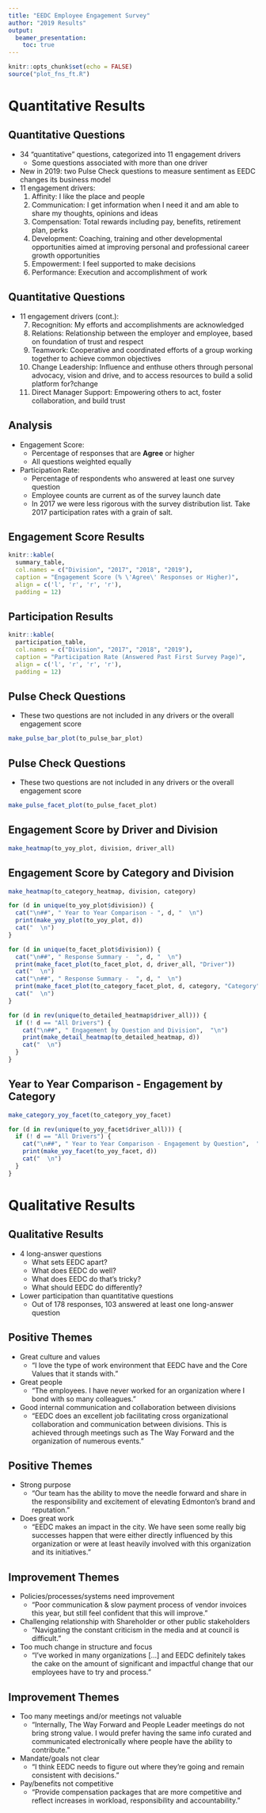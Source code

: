 ```yaml
---
title: "EEDC Employee Engagement Survey"
author: "2019 Results"
output: 
  beamer_presentation:
    toc: true
---
```


```r
knitr::opts_chunk$set(echo = FALSE)
source("plot_fns_ft.R")
```

# Quantitative Results

## Quantitative Questions
- 34 "quantitative" questions, categorized into 11 engagement drivers
  - Some questions associated with more than one driver
- New in 2019: two Pulse Check questions to measure sentiment as EEDC changes its business model
- 11 engagement drivers:
  1. Affinity: I like the place and people
  2. Communication: I get information when I need it and  am able to share my thoughts, opinions and ideas
  3. Compensation: Total rewards including pay, benefits, retirement plan, perks
  4. Development: Coaching, training and other developmental opportunities aimed at improving personal and professional career growth opportunities
  5. Empowerment: I feel supported to make decisions
  6. Performance: Execution and accomplishment of work
        
## Quantitative Questions
- 11 engagement drivers (cont.):
  7. Recognition: My efforts and accomplishments are acknowledged
  8. Relations: Relationship between the employer and employee, based on foundation of trust and respect
  9. Teamwork: Cooperative and coordinated efforts of a group working together to achieve common objectives
  10. Change Leadership: Influence and enthuse others through personal advocacy, vision and drive, and to access resources to build a solid platform for?change
  11. Direct Manager Support: Empowering others to act, foster collaboration, and build trust
    
## Analysis
- Engagement Score:
  - Percentage of responses that are **Agree** or higher
  - All questions weighted equally
- Participation Rate:
  - Percentage of respondents who answered at least one survey question
  - Employee counts are current as of the survey launch date
  - In 2017 we were less rigorous with the survey distribution list. Take 2017 participation rates with a grain of salt.

## Engagement Score Results

```r
knitr::kable(
  summary_table,
  col.names = c("Division", "2017", "2018", "2019"),
  caption = "Engagement Score (% \'Agree\' Responses or Higher)",
  align = c('l', 'r', 'r', 'r'),
  padding = 12)
```

## Participation Results

```r
knitr::kable(
  participation_table,
  col.names = c("Division", "2017", "2018", "2019"),
  caption = "Participation Rate (Answered Past First Survey Page)",
  align = c('l', 'r', 'r', 'r'),
  padding = 12)
```

## Pulse Check Questions
- These two questions are not included in any drivers or the overall engagement score

```r
make_pulse_bar_plot(to_pulse_bar_plot)
```

## Pulse Check Questions
- These two questions are not included in any drivers or the overall engagement score

```r
make_pulse_facet_plot(to_pulse_facet_plot)
```

## Engagement Score by Driver and Division
```r
make_heatmap(to_yoy_plot, division, driver_all)
```

## Engagement Score by Category and Division
```r
make_heatmap(to_category_heatmap, division, category)
```

<!-- Year over Year Plots -->

```r
for (d in unique(to_yoy_plot$division)) {
  cat("\n##", " Year to Year Comparison - ", d, "  \n")
  print(make_yoy_plot(to_yoy_plot, d))
  cat("  \n")
}
```

<!-- Facet Plots -->

```r
for (d in unique(to_facet_plot$division)) {
  cat("\n##", " Response Summary -  ", d, "  \n")
  print(make_facet_plot(to_facet_plot, d, driver_all, "Driver"))
  cat("  \n")
  cat("\n##", " Response Summary -  ", d, "  \n")
  print(make_facet_plot(to_category_facet_plot, d, category, "Category"))
  cat("  \n")
}
```

<!-- Detailed Heatmaps -->

```r
for (d in rev(unique(to_detailed_heatmap$driver_all))) {
  if (! d == "All Drivers") {
    cat("\n##", " Engagement by Question and Division",  "\n")
    print(make_detail_heatmap(to_detailed_heatmap, d))
    cat("  \n")  
  }
}
```

## Year to Year Comparison - Engagement by Category

```r
make_category_yoy_facet(to_category_yoy_facet)
```

<!-- Detailed Year over Year Plots -->

```r
for (d in rev(unique(to_yoy_facet$driver_all))) {
  if (! d == "All Drivers") {
    cat("\n##", " Year to Year Comparison - Engagement by Question",  "\n")
    print(make_yoy_facet(to_yoy_facet, d))
    cat("  \n")  
  }
}
```

# Qualitative Results

## Qualitative Results
- 4 long-answer questions
  - What sets EEDC apart?
  - What does EEDC do well?
  - What does EEDC do that's tricky?
  - What should EEDC do differently?
- Lower participation than quantitative questions
  - Out of 178 responses, 103 answered at least one long-answer question

## Positive Themes
- Great culture and values
  - "I love the type of work environment that EEDC have and the Core Values that it stands with."
- Great people
  - "The employees. I have never worked for an organization where I bond with so many colleagues."
- Good internal communication and collaboration between divisions
  - "EEDC does an excellent job facilitating cross organizational collaboration and communication between divisions. This is achieved through meetings such as The Way Forward and the organization of numerous events."

## Positive Themes
  
- Strong purpose
  - "Our team has the ability to move the needle forward and share in the responsibility and excitement of elevating Edmonton's brand and reputation."
- Does great work
  - "EEDC makes an impact in the city. We have seen some really big successes happen that were either directly influenced by this organization or were at least heavily involved with this organization and its initiatives."
    
## Improvement Themes
- Policies/processes/systems need improvement
  - "Poor communication & slow payment process of vendor invoices this year, but still feel confident that this will improve."
- Challenging relationship with Shareholder or other public stakeholders
  - "Navigating the constant criticism in the media and at council is difficult."
- Too much change in structure and focus
  - "I've worked in many organizations [...] and EEDC definitely takes the cake on the amount of significant and impactful change that our employees have to try and process."
  
## Improvement Themes
- Too many meetings and/or meetings not valuable
  - "Internally, The Way Forward and People Leader meetings do not bring strong value. I would prefer having the same info curated and communicated electronically where people have the ability to contribute."
- Mandate/goals not clear
  - "I think EEDC needs to figure out where they're going and remain consistent with decisions."
- Pay/benefits not competitive
  - "Provide compensation packages that are more competitive and reflect increases in workload, responsibility and accountability."